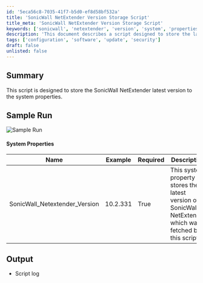```yaml
---
id: '5eca56c8-7035-41f7-b5d0-ef8d58bf532a'
title: 'SonicWall NetExtender Version Storage Script'
title_meta: 'SonicWall NetExtender Version Storage Script'
keywords: ['sonicwall', 'netextender', 'version', 'system', 'properties']
description: 'This document describes a script designed to store the latest version of SonicWall NetExtender in the system properties, ensuring that the most up-to-date version is easily accessible and manageable.'
tags: ['configuration', 'software', 'update', 'security']
draft: false
unlisted: false
---
```

## Summary

This script is designed to store the SonicWall NetExtender latest version to the system properties.

## Sample Run

![Sample Run](../../../static/img/CWM---Automate---Data-Collection---SonicWall-NetExtender---Latest-Version-Winget/image_1.png)

#### System Properties

| Name                          | Example   | Required | Description                                                                                      |
|-------------------------------|-----------|----------|--------------------------------------------------------------------------------------------------|
| SonicWall_Netextender_Version | 10.2.331 | True     | This system property stores the latest version of SonicWall NetExtender which was fetched by this script |

## Output

- Script log











